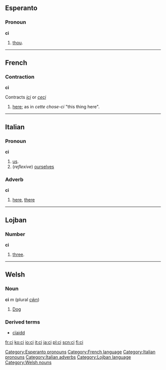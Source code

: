 ==Esperanto==
===Pronoun===
'''ci'''

# [[thou]].

[[Category:Esperanto pronouns]]
{{Universala Vortaro}}

----

==French==
===Contraction===
'''ci'''

Contracts ''[[ici]]'' or ''[[ceci]]''
#[[here]]; as in ''cette chose-ci'' "this thing here".

[[Category:French language]]

----

==Italian==
===Pronoun===
'''ci'''

# [[us]].
# (''reflexive'') [[ourselves]]

===Adverb===
'''ci'''

# [[here]], [[there]]

[[Category:Italian pronouns]]
[[Category:Italian adverbs]]

----

==Lojban==
===Number===
'''ci'''
#[[three]].

[[Category:Lojban language]]

----

==Welsh==
===Noun===
'''ci''' ''m'' (plural [[cŵn]])
#[[dog|Dog]]

===Derived terms===
*[[cïaidd]]

[[Category:Welsh nouns]]

[[fr:ci]]
[[ko:ci]]
[[io:ci]]
[[it:ci]]
[[ja:ci]]
[[pl:ci]]
[[scn:ci]]
[[fi:ci]]